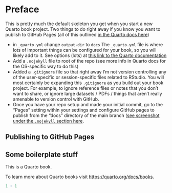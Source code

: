 # Preface {.unnumbered}

This is pretty much the default skeleton you get when you start a new Quarto book project.
Two things to do right away if you know you want to publish to GitHub Pages (all of this outlined [in the Quarto docs here](https://quarto.org/docs/publishing/github-pages.html))

-    in `_quarto.yml` change `output-dir` to `docs` The `_quarto.yml` file is where lots of important things can be configured for your book, so you will likely add to it. See options (lots) at [this link to the Quarto documentation](https://quarto.org/docs/reference/projects/books.html)
-   Add a `.nojekyll` file to root of the repo (see more info in Quarto docs for the OS-specific way to do this)
-   Added a `.gitignore` file so that right away I'm not version controlling any of the user-specific or session-specific files related to RStudio. You will most certainly be expanding this `.gitignore` as you build out your book project. For example, to ignore reference files or notes that you don't want to share, or ignore large datasets / PDFs / things that aren't really amenable to version control with GitHub.
-   Once you have your repo setup and made your initial commit, go to the "Pages" setting within your settings and configure GitHub pages to publish from the "docs" directory of the main branch ([see screenshot under the `.nojekyll` section here](https://quarto.org/docs/publishing/github-pages.html#render-to-docs).

## Publishing to GitHub Pages 

## Some boilerplate stuff

This is a Quarto book.

To learn more about Quarto books visit <https://quarto.org/docs/books>.

```r
1 + 1
```
